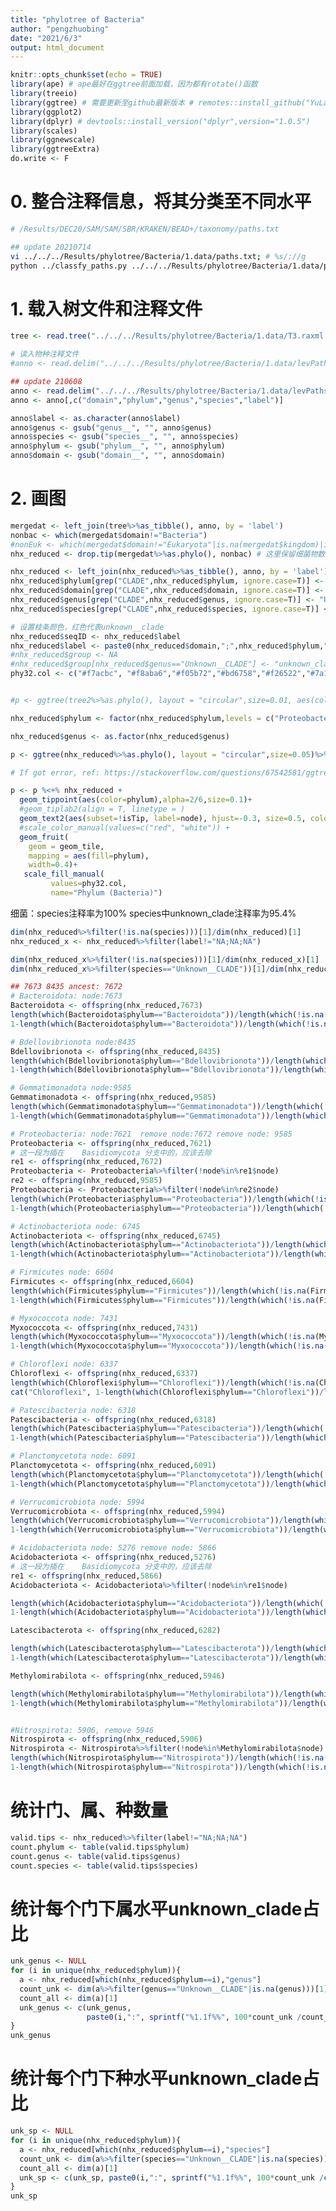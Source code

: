 ```yaml
---
title: "phylotree of Bacteria"
author: "pengzhuobing"
date: "2021/6/3"
output: html_document
---
```


```r
knitr::opts_chunk$set(echo = TRUE)
library(ape) # ape最好在ggtree前面加载，因为都有rotate()函数
library(treeio)
library(ggtree) # 需要更新至github最新版本 # remotes::install_github("YuLab-SMU/ggtree")
library(ggplot2)
library(dplyr) # devtools::install_version("dplyr",version="1.0.5")
library(scales)
library(ggnewscale)
library(ggtreeExtra)
do.write <- F
```

# 0. 整合注释信息，将其分类至不同水平
```bash
# /Results/DEC20/SAM/SAM/SBR/KRAKEN/BEAD+/taxonomy/paths.txt 

## update 20210714
vi ../../../Results/phylotree/Bacteria/1.data/paths.txt; # %s/;//g
python ../classfy_paths.py ../../../Results/phylotree/Bacteria/1.data/paths.txt bac > ../../../Results/phylotree/Bacteria/1.data/levPaths.0.3.txt
```


# 1. 载入树文件和注释文件
```r
tree <- read.tree("../../../Results/phylotree/Bacteria/1.data/T3.raxml.bestTreeCollapsed")

# 读入物种注释文件
#anno <- read.delim("../../../Results/phylotree/Bacteria/1.data/levPaths.0.1.txt", sep = "\t", comment.char = "", header = T)

## update 210608
anno <- read.delim("../../../Results/phylotree/Bacteria/1.data/levPaths.0.3.txt", sep = "\t", comment.char = "", header = T)
anno <- anno[,c("domain","phylum","genus","species","label")]

anno$label <- as.character(anno$label)
anno$genus <- gsub("genus__", "", anno$genus)
anno$species <- gsub("species__", "", anno$species)
anno$phylum <- gsub("phylum__", "", anno$phylum)
anno$domain <- gsub("domain__", "", anno$domain)
```


# 2. 画图
```r
mergedat <- left_join(tree%>%as_tibble(), anno, by = 'label')
nonbac <- which(mergedat$domain!="Bacteria")
#nonEuk <- which(mergedat$domain!="Eukaryota"|is.na(mergedat$kingdom)|is.na(mergedat$phylum)|is.na(mergedat$genus)) # 有许多分支注释信息为NA，这里可以考虑将NA去掉
nhx_reduced <- drop.tip(mergedat%>%as.phylo(), nonbac) # 这里保留细菌物数据

nhx_reduced <- left_join(nhx_reduced%>%as_tibble(), anno, by = 'label')
nhx_reduced$phylum[grep("CLADE",nhx_reduced$phylum, ignore.case=T)] <- "Unknown__CLADE"
nhx_reduced$domain[grep("CLADE",nhx_reduced$domain, ignore.case=T)] <- "Unknown__CLADE"
nhx_reduced$genus[grep("CLADE",nhx_reduced$genus, ignore.case=T)] <- "Unknown__CLADE"
nhx_reduced$species[grep("CLADE",nhx_reduced$species, ignore.case=T)] <- "Unknown__CLADE"
```


```r

# 设置枝条颜色，红色代表unknown__clade
nhx_reduced$seqID <- nhx_reduced$label
nhx_reduced$label <- paste0(nhx_reduced$domain,";",nhx_reduced$phylum,";",nhx_reduced$genus)
#nhx_reduced$group <- NA
#nhx_reduced$group[nhx_reduced$genus=="Unknown__CLADE"] <- "unknown_clade"
phy32.col <- c("#f7acbc", "#f8aba6","#f05b72","#bd6758","#f26522","#7a1723","#987165","#853f04","#c7a252","#e0861a","#ffd400","#fab27b","#f47920","#bed742","#7fb80e","#5c7a29","#7f7522","#1d953f","#77ac98","#007d65","#50b7c1","#00a6ac","#008792","#c77eb5","#009ad6","#1b315e","#8552a1","#411445","red","#6c4c49","#563624","#6950a1","white")


#p <- ggtree(tree2%>%as.phylo(), layout = "circular",size=0.01, aes(color=group))%>% ggtree::rotate(3476)%>% ggtree::rotate(3724)%>%ggtree::rotate(3725)%>%ggtree::rotate(4117)+geom_text2(aes(subset=!isTip, label=node), hjust=-0.3, size=0.5, color="black") + scale_color_manual(values=c("black", "red"))

nhx_reduced$phylum <- factor(nhx_reduced$phylum,levels = c("Proteobacteria","Bacteroidota","Actinobacteriota", "Acidobacteriota", "Chloroflexi","Planctomycetota","Firmicutes","Myxococcota","Verrucomicrobiota", "Gemmatimonadota","Bdellovibrionota","Methylomirabilota","Nitrospirota","Desulfobacterota","Latescibacterota","Elusimicrobiota","Patescibacteria","Dependentiae","RCP2-54","NB1-j","Armatimonadota","MBNT15","Sumerlaeota","Entotheonellaeota","Cyanobacteria","WS2","WPS-2","Abditibacteriota","Dadabacteria","Fibrobacterota","Spirochaetota","Unknown__CLADE","NA"))

nhx_reduced$genus <- as.factor(nhx_reduced$genus)

p <- ggtree(nhx_reduced%>%as.phylo(), layout = "circular",size=0.05)%>% ggtree::rotate(7659)%>% ggtree::rotate(9495)%>%ggtree::rotate(6603)%>%ggtree::rotate(7660)#%>%ggtree::rotate(3589)%>%ggtree::rotate(3590)

# If got error, ref: https://stackoverflow.com/questions/67542581/ggtree-2-4-2-error-error-in-datamasknew-data-caller-env-argument-caller

p <- p %<+% nhx_reduced + 
  geom_tippoint(aes(color=phylum),alpha=2/6,size=0.1)+ 
  #geom_tiplab2(align = T, linetype = )
  geom_text2(aes(subset=!isTip, label=node), hjust=-0.3, size=0.5, color="black") +
  #scale_color_manual(values=c("red", "white")) + 
  geom_fruit(
    geom = geom_tile, 
    mapping = aes(fill=phylum),
    width=0.4)+
   scale_fill_manual(
         values=phy32.col,
         name="Phylum (Bacteria)")

```


细菌：species注释率为100%
      species中unknown_clade注释率为95.4%

```r
dim(nhx_reduced%>%filter(!is.na(species)))[1]/dim(nhx_reduced)[1]
nhx_reduced_x <- nhx_reduced%>%filter(label!="NA;NA;NA")

dim(nhx_reduced_x%>%filter(!is.na(species)))[1]/dim(nhx_reduced_x)[1]
dim(nhx_reduced_x%>%filter(species=="Unknown__CLADE"))[1]/dim(nhx_reduced_x)[1]
```


```r
## 7673 8435 ancest: 7672 
# Bacteroidota: node:7673
Bacteroidota <- offspring(nhx_reduced,7673)
length(which(Bacteroidota$phylum=="Bacteroidota"))/length(which(!is.na(Bacteroidota$phylum)&Bacteroidota$phylum!="Unknown__CLADE"))
1-length(which(Bacteroidota$phylum=="Bacteroidota"))/length(which(!is.na(Bacteroidota$phylum)))
```


```r
# Bdellovibrionota node:8435
Bdellovibrionota <- offspring(nhx_reduced,8435)
length(which(Bdellovibrionota$phylum=="Bdellovibrionota"))/length(which(!is.na(Bdellovibrionota$phylum)&Bdellovibrionota$phylum!="Unknown__CLADE"))
1-length(which(Bdellovibrionota$phylum=="Bdellovibrionota"))/length(which(!is.na(Bdellovibrionota$phylum)))
```


```r
# Gemmatimonadota node:9585
Gemmatimonadota <- offspring(nhx_reduced,9585)
length(which(Gemmatimonadota$phylum=="Gemmatimonadota"))/length(which(!is.na(Gemmatimonadota$phylum)&Gemmatimonadota$phylum!="Unknown__CLADE"))
1-length(which(Gemmatimonadota$phylum=="Gemmatimonadota"))/length(which(!is.na(Gemmatimonadota$phylum)))
```

```r
# Proteobacteria: node:7621  remove node:7672 remove node: 9585
Proteobacteria <- offspring(nhx_reduced,7621)
# 这一段为插在	Basidiomycota 分支中的，应该去除
re1 <- offspring(nhx_reduced,7672)
Proteobacteria <- Proteobacteria%>%filter(!node%in%re1$node)
re2 <- offspring(nhx_reduced,9585)
Proteobacteria <- Proteobacteria%>%filter(!node%in%re2$node)
length(which(Proteobacteria$phylum=="Proteobacteria"))/length(which(!is.na(Proteobacteria$phylum)&Proteobacteria$phylum!="Unknown__CLADE"))
1-length(which(Proteobacteria$phylum=="Proteobacteria"))/length(which(!is.na(Proteobacteria$phylum)))
```

```r
# Actinobacteriota node: 6745
Actinobacteriota <- offspring(nhx_reduced,6745)
length(which(Actinobacteriota$phylum=="Actinobacteriota"))/length(which(!is.na(Actinobacteriota$phylum)&Actinobacteriota$phylum!="Unknown__CLADE"))
1-length(which(Actinobacteriota$phylum=="Actinobacteriota"))/length(which(!is.na(Actinobacteriota$phylum)))
```

```r
# Firmicutes node: 6604
Firmicutes <- offspring(nhx_reduced,6604)
length(which(Firmicutes$phylum=="Firmicutes"))/length(which(!is.na(Firmicutes$phylum)&Firmicutes$phylum!="Unknown__CLADE"))
1-length(which(Firmicutes$phylum=="Firmicutes"))/length(which(!is.na(Firmicutes$phylum)))
```

```r
# Myxococcota node: 7431
Myxococcota <- offspring(nhx_reduced,7431)
length(which(Myxococcota$phylum=="Myxococcota"))/length(which(!is.na(Myxococcota$phylum)&Myxococcota$phylum!="Unknown__CLADE"))
1-length(which(Myxococcota$phylum=="Myxococcota"))/length(which(!is.na(Myxococcota$phylum)))
```

```r
# Chloroflexi node: 6337
Chloroflexi <- offspring(nhx_reduced,6337)
length(which(Chloroflexi$phylum=="Chloroflexi"))/length(which(!is.na(Chloroflexi$phylum)&Chloroflexi$phylum!="Unknown__CLADE"))
cat("Chloroflexi", 1-length(which(Chloroflexi$phylum=="Chloroflexi"))/length(which(!is.na(Chloroflexi$phylum))))
```

```r
# Patescibacteria node: 6318
Patescibacteria <- offspring(nhx_reduced,6318)
length(which(Patescibacteria$phylum=="Patescibacteria"))/length(which(!is.na(Patescibacteria$phylum)&Patescibacteria$phylum!="Unknown__CLADE"))
1-length(which(Patescibacteria$phylum=="Patescibacteria"))/length(which(!is.na(Patescibacteria$phylum)))
```

```r
# Planctomycetota node: 6091
Planctomycetota <- offspring(nhx_reduced,6091)
length(which(Planctomycetota$phylum=="Planctomycetota"))/length(which(!is.na(Planctomycetota$phylum)&Planctomycetota$phylum!="Unknown__CLADE"))
1-length(which(Planctomycetota$phylum=="Planctomycetota"))/length(which(!is.na(Planctomycetota$phylum)))
```

```r
# Verrucomicrobiota node: 5994
Verrucomicrobiota <- offspring(nhx_reduced,5994)
length(which(Verrucomicrobiota$phylum=="Verrucomicrobiota"))/length(which(!is.na(Verrucomicrobiota$phylum)&Verrucomicrobiota$phylum!="Unknown__CLADE"))
1-length(which(Verrucomicrobiota$phylum=="Verrucomicrobiota"))/length(which(!is.na(Verrucomicrobiota$phylum)))
```

```r
# Acidobacteriota node: 5276 remove node: 5866
Acidobacteriota <- offspring(nhx_reduced,5276)
# 这一段为插在	Basidiomycota 分支中的，应该去除
re1 <- offspring(nhx_reduced,5866)
Acidobacteriota <- Acidobacteriota%>%filter(!node%in%re1$node)

length(which(Acidobacteriota$phylum=="Acidobacteriota"))/length(which(!is.na(Acidobacteriota$phylum)&Acidobacteriota$phylum!="Unknown__CLADE"))
1-length(which(Acidobacteriota$phylum=="Acidobacteriota"))/length(which(!is.na(Acidobacteriota$phylum)))
```
```r
Latescibacterota <- offspring(nhx_reduced,6282)

length(which(Latescibacterota$phylum=="Latescibacterota"))/length(which(!is.na(Latescibacterota$phylum)&Latescibacterota$phylum!="Unknown__CLADE"))
1-length(which(Latescibacterota$phylum=="Latescibacterota"))/length(which(!is.na(Latescibacterota$phylum)))
```


```r
Methylomirabilota <- offspring(nhx_reduced,5946)

length(which(Methylomirabilota$phylum=="Methylomirabilota"))/length(which(!is.na(Methylomirabilota$phylum)&Methylomirabilota$phylum!="Unknown__CLADE"))
1-length(which(Methylomirabilota$phylum=="Methylomirabilota"))/length(which(!is.na(Methylomirabilota$phylum)))


#Nitrospirota: 5906, remove 5946
Nitrospirota <- offspring(nhx_reduced,5906)
Nitrospirota <- Nitrospirota%>%filter(!node%in%Methylomirabilota$node)
length(which(Nitrospirota$phylum=="Nitrospirota"))/length(which(!is.na(Nitrospirota$phylum)&Nitrospirota$phylum!="Unknown__CLADE"))
1-length(which(Nitrospirota$phylum=="Nitrospirota"))/length(which(!is.na(Nitrospirota$phylum)))
```

# 统计门、属、种数量
```r
valid.tips <- nhx_reduced%>%filter(label!="NA;NA;NA")
count.phylum <- table(valid.tips$phylum)
count.genus <- table(valid.tips$genus)
count.species <- table(valid.tips$species)

```


# 统计每个门下属水平unknown_clade占比
```r
unk_genus <- NULL
for (i in unique(nhx_reduced$phylum)){
  a <- nhx_reduced[which(nhx_reduced$phylum==i),"genus"]
  count_unk <- dim(a%>%filter(genus=="Unknown__CLADE"|is.na(genus)))[1]
  count_all <- dim(a)[1]
  unk_genus <- c(unk_genus,
                 paste0(i,":", sprintf("%1.1f%%", 100*count_unk /count_all),"(", count_unk,"/",count_all,")"))
}
unk_genus
```


# 统计每个门下种水平unknown_clade占比
```r
unk_sp <- NULL
for (i in unique(nhx_reduced$phylum)){
  a <- nhx_reduced[which(nhx_reduced$phylum==i),"species"]
  count_unk <- dim(a%>%filter(species=="Unknown__CLADE"|is.na(species)))[1]
  count_all <- dim(a)[1]
  unk_sp <- c(unk_sp, paste0(i,":", sprintf("%1.1f%%", 100*count_unk /count_all),"(", count_unk,"/",count_all,")"))
}
unk_sp
```